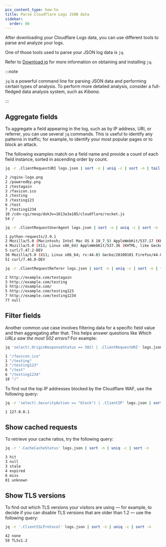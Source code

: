```yaml
---
pcx_content_type: how-to
title: Parse Cloudflare Logs JSON data
sidebar:
  order: 86
---
```


After downloading your Cloudflare Logs data, you can use different tools to parse and analyze your logs.

One of those tools used to parse your JSON log data is `jq`.

Refer to [Download jq](https://jqlang.github.io/jq/download/) for more information on obtaining and installing `jq`.

:::note

`jq` is a powerful command line for parsing JSON data and performing certain types of analysis. To perform more detailed analysis, consider a full-fledged data analysis system, such as _Kibana_.

:::

## Aggregate fields

To aggregate a field appearing in the log, such as by IP address, URI, or referrer, you can use several `jq` commands. This is useful to identify any patterns in traffic; for example, to identify your most popular pages or to block an attack.

The following examples match on a field name and provide a count of each field instance, sorted in ascending order by count.

```bash
jq -r .ClientRequestURI logs.json | sort -n | uniq -c | sort -n | tail
```

```bash output
2 /nginx-logo.png
2 /poweredby.png
2 /testagain
3 /favicon.ico
3 /testing
3 /testing123
6 /test
7 /testing1234
10 /cdn-cgi/nexp/dok3v=1613a3a185/cloudflare/rocket.js
54 /
```

```bash
jq -r .ClientRequestUserAgent logs.json | sort -n | uniq -c | sort -n | tail
```

```bash output
1 python-requests/2.9.1
2 Mozilla/5.0 (Macintosh; Intel Mac OS X 10_7_5) AppleWebKit/537.17 (KHTML, like Gecko) Chrome/24.0.1312.56 Safari/537.17
4 Mozilla/5.0 (X11; Linux x86_64) AppleWebKit/537.36 (KHTML, like Gecko) Chrome/48.0.2564.116 Safari/537.36
5 curl/7.47.2-DEV
36 Mozilla/5.0 (X11; Linux x86_64; rv:44.0) Gecko/20100101 Firefox/44.0
51 curl/7.46.0-DEV
```

```bash
jq -r .ClientRequestReferer logs.json | sort -n | uniq -c | sort -n | tail
```

```bash output
2 http://example.com/testagain
3 http://example.com/testing
5 http://example.com/
5 http://example.com/testing123
7 http://example.com/testing1234
77 null
```

## Filter fields

Another common use case involves filtering data for a specific field value and then aggregating after that. This helps answer questions like _Which URLs saw the most 502 errors?_ For example:

```bash
jq 'select(.OriginResponseStatus == 502) | .ClientRequestURI' logs.json | sort -n | uniq -c | sort -n | tail
```

```bash output
1 "/favicon.ico"
1 "/testing"
3 "/testing123"
6 "/test"
6 "/testing1234"
18 "/"
```

To find out the top IP addresses blocked by the Cloudflare WAF, use the following query:

```bash
jq -r 'select(.SecurityAction == "block") | .ClientIP' logs.json | sort -n | uniq -c | sort -n
```

```bash output
1 127.0.0.1
```

## Show cached requests

To retrieve your cache ratios, try the following query:

```bash
jq -r '.CacheCacheStatus' logs.json | sort -n | uniq -c | sort -n
```

```bash output
3 hit
3 null
3 stale
4 expired
6 miss
81 unknown
```

## Show TLS versions

To find out which TLS versions your visitors are using — for example, to decide if you can disable TLS versions that are older than 1.2 — use the following query:

```bash
jq -r '.ClientSSLProtocol' logs.json | sort -n | uniq -c | sort -n
```

```bash output
42 none
58 TLSv1.2
```
